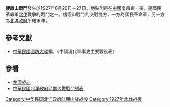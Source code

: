 {{Infobox Military Conflict|
campaign=|
image=|
caption=|
conflict=棲霞山戰鬥|
date=1927年8月20日－27日|
place=[[中國|中國]]南京東|
result=1北洋政府所轄孫傳芳部隊在追擊國民革命軍同時遭襲，孫傳芳部隊約被俘2000|
combatant1=[[國民革命軍|國民革命軍]]七軍一師|
combatant2=[[安國軍|安國軍]]| 
commander1=[[夏威|夏威]]、[[鍾祖培|鍾祖培]]|
commander2=[[孫傳芳|孫傳芳]]|
strength1=|
strength2=|
casualties1=|
casualties2=|
}}
'''棲霞山戰鬥'''發生於1927年8月20日－27日，地點則是在[[中國|中國]]南京東一帶，是國民革命軍[[北伐|北伐]]戰爭的戰鬥之一。棲霞山戰鬥的交戰雙方，一方為國民革命軍，另一方為[[北洋政府|北洋政府]]所轄軍隊。
==參考文獻==
*[[中華民國|中華民國]][[國防大學_(臺灣)|國防大學]]編，《中國現代軍事史主要戰役表》
==參看==
*[[龙潭战斗|龙潭战斗]]
*[[中華民國北洋政府時期內戰戰鬥列表|中華民國北洋政府時期內戰戰鬥列表]]
[[Category:中华民国北洋政府时期内战战役|Category:中华民国北洋政府时期内战战役]]
[[Category:1927年北伐战役|Category:1927年北伐战役]]